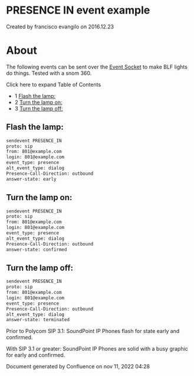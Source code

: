 
# PRESENCE IN event example 

 Created by  francisco evangilo on 2016.12.23

# About

The following events can be sent over the [Event Socket](../Modules/mod_event_socket_1048924.mdx#11-acl) to make BLF lights do things. Tested with a snom 360.

Click here to expand Table of Contents

* 1 [Flash the lamp:](#flash-the-lamp)
* 2 [Turn the lamp on:](#turn-the-lamp-on)
* 3 [Turn the lamp off:](#turn-the-lamp-off-)

## Flash the lamp:

```xml
sendevent PRESENCE_IN
proto: sip
from: 801@example.com
login: 801@example.com
event_type: presence
alt_event_type: dialog
Presence-Call-Direction: outbound
answer-state: early
```

## Turn the lamp on:

```xml
sendevent PRESENCE_IN
proto: sip
from: 801@example.com
login: 801@example.com
event_type: presence
alt_event_type: dialog
Presence-Call-Direction: outbound
answer-state: confirmed
```

## Turn the lamp off: 

```xml
sendevent PRESENCE_IN
proto: sip
from: 801@example.com
login: 801@example.com
event_type: presence
Presence-Call-Direction: outbound
alt_event_type: dialog
answer-state: terminated
```

Prior to Polycom SIP 3.1: SoundPoint IP Phones flash for state early and confirmed.

With SIP 3.1 or greater: SoundPoint IP Phones are solid with a busy graphic for early and confirmed.

Document generated by Confluence on nov 11, 2022 04:28
